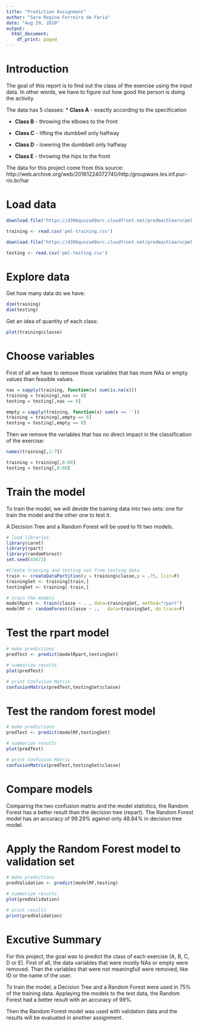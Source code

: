 ```yaml
---
title: "Prediction Assignment"
author: "Sara Regina Ferreira de Faria"
date: "Aug 29, 2018"
output:
  html_document:
    df_print: paged
---
```


# Introduction

The goal of this report is to find out the class of the exercise using the input data. In other words, we have to figure out how good the person is doing the activity.

The data has 5 classes:
* **Class A** - exactly according to the specification

* **Class B** - throwing the elbows to the front

* **Class C** - lifting the dumbbell only halfway

* **Class D** - lowering the dumbbell only halfway

* **Class E** - throwing the hips to the front

The data for this project come from this source: http://web.archive.org/web/20161224072740/http:/groupware.les.inf.puc-rio.br/har

# Load data

```r
download.file("https://d396qusza40orc.cloudfront.net/predmachlearn/pml-training.csv",'pml-training.csv')

training <- read.csv('pml-training.csv')

download.file("https://d396qusza40orc.cloudfront.net/predmachlearn/pml-testing.csv",'pml-testing.csv')

testing <- read.csv('pml-testing.csv')
```

# Explore data

Get how many data do we have:
```r
dim(training)
dim(testing)
```

Get an idea of quantity of each class:
```r
plot(training$classe)
```

# Choose variables

First of all we have to remove those variables that has more NAs or empty values than feasible values.
```r
nas = sapply(training, function(x) sum(is.na(x)))
training = training[,nas == 0]
testing = testing[,nas == 0]

empty = sapply(training, function(x) sum(x == ''))
training = training[,empty == 0]
testing = testing[,empty == 0]
```

Then we remove the variables that has no direct impact in the classification of the exercise:
```r
names(training[,1:7])

training = training[,8:60]
testing = testing[,8:60]
```

# Train the model

To train the model, we will devide the training data into two sets: one for train the model and the other one to test it.

A Decision Tree and a Random Forest will be used to fit two models.

```r
# load libraries
library(caret)
library(rpart)
library(randomForest)
set.seed(43672)

#Create training and testing set from testing data
train <- createDataPartition(y = training$classe,p = .75, list=F)
trainingSet <- training[train,]
testingSet <- training[-train,]

# train the models 
modelRpart <- train(classe ~ . , data=trainingSet, method="rpart")
modelRF <- randomForest(classe ~ .,   data=trainingSet, do.trace=F)
```

# Test the rpart model

```r
# make predictions
predTest <- predict(modelRpart,testingSet)

# summarize results
plot(predTest)

# print Confusion Matrix
confusionMatrix(predTest,testingSet$classe)
```

# Test the random forest model

```r
# make predictions
predTest <- predict(modelRF,testingSet)

# summarize results
plot(predTest)

# print Confusion Matrix
confusionMatrix(predTest,testingSet$classe)
```

# Compare models

Comparing the two confusion matrix and the model statistics, the Random Forest has a better result than the decision tree (repart). The Random Forest model has an accuracy of 99.29% against only 48.84% in decision tree model.

# Apply the Random Forest model to validation set

```r
# make predictions
predValidation <- predict(modelRF,testing)

# summarize results
plot(predValidation)

# print results
print(predValidation)
```


# Excutive Summary
For this project, the goal was to predict the class of each exercise (A, B, C, D or E).
First of all, the data variables that were mostly NAs or empty were removed. Than the variables that were not meaningfull were removed, like ID or the name of the user.

To train the model, a Decision Tree and a Random Forest were used in 75% of the training data. Applaying the models to the test data, the Random Forest had a better result with an accuracy of 99%.

Then the Random Forest model was used with validation data and the results will be evaluated in another assignment.